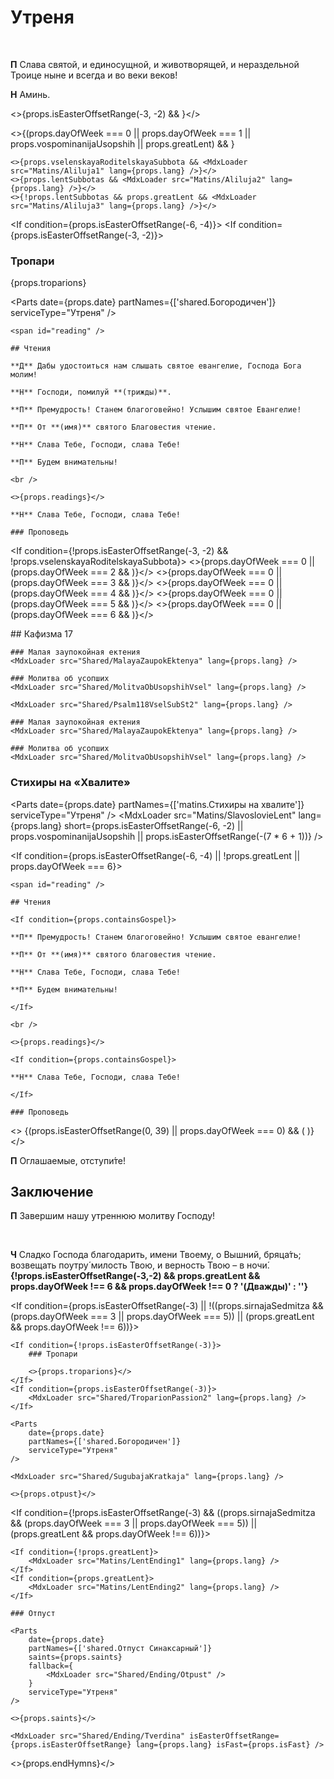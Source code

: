 

<span id="nachalo" />

# Утреня

<br />

**П** Слава святой, и единосущной, и животворящей, и нераздельной Троице ныне и всегда и во веки веков!

**Н** Аминь.

<>{props.isEasterOffsetRange(-3, -2) && <MdxLoader src="Matins/VelikayaEktenia" lang={props.lang} />}</>

<If condition={!props.isEasterOffsetRange(-(7*6+1))}>
    <>{(props.dayOfWeek === 0 || props.dayOfWeek === 1 || props.vospominanijaUsopshih || props.greatLent) && <MdxLoader src="Matins/Prayer1" lang={props.lang} />}</>

    <>{props.vselenskayaRoditelskayaSubbota && <MdxLoader src="Matins/Aliluja1" lang={props.lang} />}</>
    <>{props.lentSubbotas && <MdxLoader src="Matins/Aliluja2" lang={props.lang} />}</>
    <>{!props.lentSubbotas && props.greatLent && <MdxLoader src="Matins/Aliluja3" lang={props.lang} />}</>

</If>

<If condition={props.isEasterOffsetRange(-6, -4)}>
    <MdxLoader src="Shared/TroparionPassion" lang={props.lang} />
</If>
<If condition={props.isEasterOffsetRange(-3, -2)}>
    <MdxLoader src="Shared/TroparionPassion2" lang={props.lang} />
</If>
<If condition={props.vospominanijaUsopshih}>

### Тропари

{props.troparions}

  <Parts
      date={props.date}
      partNames={['shared.Богородичен']}
      serviceType="Утреня"
  />
</If>

<If condition={props.isEasterOffsetRange(-3)}>

    <span id="reading" />

    ## Чтения

    **Д** Дабы удостоиться нам слышать святое евангелие, Господа Бога молим!

    **Н** Господи, помилуй **(трижды)**.

    **П** Премудрость! Станем благоговейно! Услышим святое Евангелие!

    **П** От **(имя)** святого Благовестия чтение.

    **Н** Слава Тебе, Господи, слава Тебе!

    **П** Будем внимательны!

    <br />

    <>{props.readings}</>

    **Н** Слава Тебе, Господи, слава Тебе!

    ### Проповедь

</If>

<If condition={!props.isEasterOffsetRange(-3, -2) && !props.vselenskayaRoditelskayaSubbota}>
    <>{props.dayOfWeek === 0 || (props.dayOfWeek === 2 && <MdxLoader src="Matins/Prayer2" lang={props.lang} />)}</>
    <>{props.dayOfWeek === 0 || (props.dayOfWeek === 3 && <MdxLoader src="Matins/Prayer3" lang={props.lang} />)}</>
    <>{props.dayOfWeek === 0 || (props.dayOfWeek === 4 && <MdxLoader src="Matins/Prayer4" lang={props.lang} />)}</>
    <>{props.dayOfWeek === 0 || (props.dayOfWeek === 5 && <MdxLoader src="Matins/Prayer7" lang={props.lang} />)}</>
    <>{props.dayOfWeek === 0 || (props.dayOfWeek === 6 && <MdxLoader src="Matins/Prayer8" lang={props.lang} />)}</>
</If>

<If condition={props.vselenskayaRoditelskayaSubbota}>
    ## Кафизма 17
    <MdxLoader src="Shared/Psalm118VselSubSt1" lang={props.lang} />

    ### Малая заупокойная ектения
    <MdxLoader src="Shared/MalayaZaupokEktenya" lang={props.lang} />

    ### Молитва об усопших
    <MdxLoader src="Shared/MolitvaObUsopshihVsel" lang={props.lang} />

    <MdxLoader src="Shared/Psalm118VselSubSt2" lang={props.lang} />

    ### Малая заупокойная ектения
    <MdxLoader src="Shared/MalayaZaupokEktenya" lang={props.lang} />

    ### Молитва об усопших
    <MdxLoader src="Shared/MolitvaObUsopshihVsel" lang={props.lang} />

</If>

<MdxLoader src="Matins/Prayer10" lang={props.lang} />

<Psalm50 lang={props.lang} />

<If condition={props.isEasterOffsetRange(-3)}>
    <MdxLoader src="Matins/PassionThursdayCanon" lang={props.lang} />
</If>

<MdxLoader src="Matins/Prayer11" lang={props.lang} />

<Exapostilari date={props.date} />
<MdxLoader src="Matins/HvalitniePsalmi" lang={props.lang} lent />

### Стихиры на «Хвалите»

<Parts date={props.date} partNames={['matins.Cтихиры на хвалите']} serviceType="Утреня" />
<MdxLoader
    src="Matins/SlavoslovieLent"
    lang={props.lang}
    short={props.isEasterOffsetRange(-6, -2) || props.vospominanijaUsopshih || props.isEasterOffsetRange(-(7 * 6 + 1))}
/>

<If condition={props.isEasterOffsetRange(-6, -4) || !props.greatLent || props.dayOfWeek === 6}>

    <span id="reading" />

    ## Чтения

    <If condition={props.containsGospel}>

    **П** Премудрость! Станем благоговейно! Услышим святое евангелие!

    **П** От **(имя)** святого благовестия чтение.

    **Н** Слава Тебе, Господи, слава Тебе!

    **П** Будем внимательны!

    </If>

    <br />

    <>{props.readings}</>

    <If condition={props.containsGospel}>

    **Н** Слава Тебе, Господи, слава Тебе!

    </If>

    ### Проповедь

</If>

<>
    {(props.isEasterOffsetRange(0, 39) || props.dayOfWeek === 0) && (
        <MdxLoader src="Matins/VoskresnajaPesn" lang={props.lang} />
    )}
</>

<MdxLoader src="Shared/EkteniaOglash" lang={props.lang} />
<MdxLoader src="Matins/PrayerKatekhumens" lang={props.lang} />

**П** Оглашаемые, отступи́те!

## Заключение

**П** Завершим нашу утреннюю молитву Господу!

<MdxLoader src="Matins/Prayer12" lang={props.lang} />
<br />
<MdxLoader src="Matins/PrayerGlavopriklonnaja" lang={props.lang} />

<If condition={props.isEasterOffsetRange(-3)}>
    <MdxLoader src="Matins/PassionThursdayStihiriNaStihah" lang={props.lang} />
</If>

<If condition={props.isEasterOffsetRange(-2)}>
    <MdxLoader src="Matins/PassionFridayStihiriNaStihah" lang={props.lang} />
</If>

**Ч** Сладко Господа благодарить, имени Твоему, о Вышний, бряца́ть; возвещать поутру́ милость Твою, и верность Твою – в ночи́. **{!props.isEasterOffsetRange(-3,-2) && props.greatLent && props.dayOfWeek !== 6 && props.dayOfWeek !== 0 ? '(Дважды)' : ''}**

<MdxLoader src="Shared/STrisvatogo" lang={props.lang} />

<If condition={props.isEasterOffsetRange(-3) || !((props.sirnajaSedmitza && (props.dayOfWeek === 3 || props.dayOfWeek === 5)) || (props.greatLent && props.dayOfWeek !== 6))}>

    <If condition={!props.isEasterOffsetRange(-3)}>
        ### Тропари

        <>{props.troparions}</>
    </If>
    <If condition={props.isEasterOffsetRange(-3)}>
        <MdxLoader src="Shared/TroparionPassion2" lang={props.lang} />
    </If>

    <Parts
        date={props.date}
        partNames={['shared.Богородичен']}
        serviceType="Утреня"
    />

    <MdxLoader src="Shared/SugubajaKratkaja" lang={props.lang} />

    <>{props.otpust}</>

</If>

<If condition={!props.isEasterOffsetRange(-3) && ((props.sirnajaSedmitza && (props.dayOfWeek === 3 || props.dayOfWeek === 5)) || (props.greatLent && props.dayOfWeek !== 6))}>

    <If condition={!props.greatLent}>
        <MdxLoader src="Matins/LentEnding1" lang={props.lang} />
    </If>
    <If condition={props.greatLent}>
        <MdxLoader src="Matins/LentEnding2" lang={props.lang} />
    </If>

    ### Отпуст

    <Parts
        date={props.date}
        partNames={['shared.Отпуст Синаксарный']}
        saints={props.saints}
        fallback={
            <MdxLoader src="Shared/Ending/Otpust" />
        }
        serviceType="Утреня"
    />

    <>{props.saints}</>

    <MdxLoader src="Shared/Ending/Tverdina" isEasterOffsetRange={props.isEasterOffsetRange} lang={props.lang} isFast={props.isFast} />

</If>

<>{props.endHymns}</>
